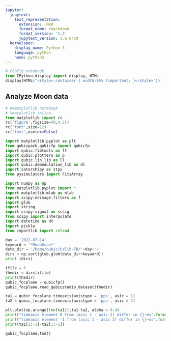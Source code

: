```yaml
---
jupyter:
  jupytext:
    text_representation:
      extension: .Rmd
      format_name: rmarkdown
      format_version: '1.2'
      jupytext_version: 1.6.0rc0
  kernelspec:
    display_name: Python 3
    language: python
    name: python3
---
```


```python
# Config notebook
from IPython.display import display, HTML
display(HTML("<style>.container { width:95% !important; }</style>"))
```

## Analyze Moon data

```python
# #%matplotlib notebook
# %matplotlib inline
from matplotlib import rc
rc('figure',figsize=(9,4.5))
rc('font',size=12)
rc('text',usetex=False)

import matplotlib.pyplot as plt
from qubicpack.qubicfp import qubicfp
import qubic.fibtools as ft
import qubic.plotters as p
import qubic.lin_lib as ll
import qubic.demodulation_lib as dl
import satorchipy as stpy
from pysimulators import FitsArray

import numpy as np
from matplotlib.pyplot import *
import matplotlib.mlab as mlab
import scipy.ndimage.filters as f
import glob
import string
import scipy.signal as scsig
from scipy import interpolate
import datetime as dt
import pickle
from importlib import reload
```

```python
day = '2022-07-14'
keyword = '*MoonScan*'
data_dir = '/home/qubic/Calib-TD/'+day+'/'
dirs = np.sort(glob.glob(data_dir+keyword))
print (dirs)
```

```python
ifile = 0
thedir = dirs[ifile]
print(thedir)
qubic_focplane = qubicfp()
qubic_focplane.read_qubicstudio_dataset(thedir)
```

```python
ta1 = qubic_focplane.timeaxis(axistype = 'pps', asic = 1)
ta2 = qubic_focplane.timeaxis(axistype = 'pps', asic = 2)
```

```python
plt.plot(np.arange(len(ta1)),ta1-ta2, alpha = 0.4)
print("timeaxis element 0 from (asic 1 - asic 2) differ in {}~ms".format((ta1[0]-ta2[0])*1000))
print("timeaxis element -1 from (asic 1 - asic 2) differ in {}~ms".format((ta1[-1]-ta2[-1])*1000))
print(ta1[1:-1]-ta2[1:-1])
```

```python
qubic_focplane.tod()
```

```python

```
